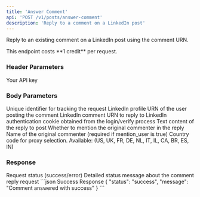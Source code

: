 ```yaml
---
title: 'Answer Comment'
api: 'POST /v1/posts/answer-comment'
description: 'Reply to a comment on a LinkedIn post'
---
```


Reply to an existing comment on a LinkedIn post using the comment URN.

<Note>
  This endpoint costs **1 credit** per request.
</Note>

### Header Parameters

<ParamField header="x-api-key" type="string" required>
  Your API key
</ParamField>

### Body Parameters

<ParamField body="tracking_id" type="string" required>
  Unique identifier for tracking the request
</ParamField>

<ParamField body="profile_urn" type="string" required>
  LinkedIn profile URN of the user posting the comment
</ParamField>

<ParamField body="comment_urn" type="string" required>
  LinkedIn comment URN to reply to
</ParamField>

<ParamField body="login_token" type="string" required>
  LinkedIn authentication cookie obtained from the login/verify process
</ParamField>

<ParamField body="comment_text" type="string" required>
  Text content of the reply to post
</ParamField>

<ParamField body="mention_user" type="boolean" default="false">
  Whether to mention the original commenter in the reply
</ParamField>

<ParamField body="commenter_name" type="string" default="">
  Name of the original commenter (required if mention_user is true)
</ParamField>

<ParamField body="country" type="string" default="FR">
  Country code for proxy selection. Available: (US, UK, FR, DE, NL, IT, IL, CA, BR, ES, IN)
</ParamField>

### Response

<ResponseField name="status" type="string">
  Request status (success/error)
</ResponseField>

<ResponseField name="message" type="string">
  Detailed status message about the comment reply request
</ResponseField>

<ResponseExample>
```json Success Response
{
  "status": "success",
  "message": "Comment answered with success"
}
```
</ResponseExample>